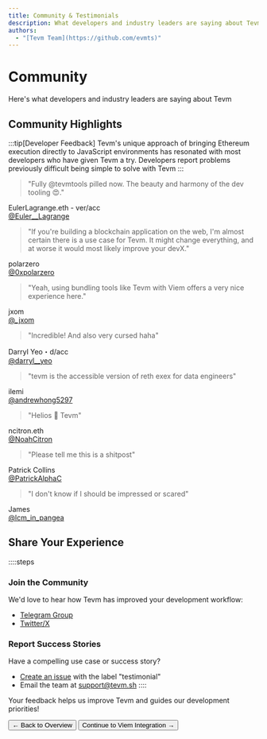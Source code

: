```yaml
---
title: Community & Testimonials
description: What developers and industry leaders are saying about Tevm Node
authors:
  - "[Tevm Team](https://github.com/evmts)"
---
```



# Community

Here's what developers and industry leaders are saying about Tevm

## Community Highlights

:::tip[Developer Feedback]
Tevm's unique approach of bringing Ethereum execution directly to JavaScript environments has resonated with most developers who have given Tevm a try.
Developers report problems previously difficult being simple to solve with Tevm
:::

<div style={{ 
  display: 'grid', 
  gridTemplateColumns: 'repeat(auto-fill, minmax(300px, 1fr))', 
  gap: '1.5rem', 
  margin: '2rem 0' 
}}>
  <div style={{ 
    border: '1px solid var(--vocs-color_border)', 
    borderRadius: 'var(--vocs-borderRadius_4)', 
    padding: '1.5rem',
    backgroundColor: 'var(--vocs-color_background2)'
  }}>
    <blockquote style={{ 
      margin: 0, 
      fontSize: 'var(--vocs-fontSize_16)',
      borderLeft: 'none',
      padding: 0
    }}>
      "Fully @tevmtools pilled now. The beauty and harmony of the dev tooling 😍."
    </blockquote>
    <div style={{ 
      marginTop: '1rem', 
      display: 'flex', 
      alignItems: 'center',
      gap: '0.5rem'
    }}>
      <div style={{ fontWeight: 'var(--vocs-fontWeight_medium)' }}>
        EulerLagrange.eth - ver/acc
      </div>
      <a href="https://twitter.com/Euler__Lagrange" style={{ fontSize: 'var(--vocs-fontSize_14)', color: 'var(--vocs-color_textAccent)' }}>
        @Euler__Lagrange
      </a>
    </div>
  </div>

<div
  style={{
    border: "1px solid var(--vocs-color_border)",
    borderRadius: "var(--vocs-borderRadius_4)",
    padding: "1.5rem",
    backgroundColor: "var(--vocs-color_background2)",
  }}
>
  <blockquote
    style={{
      margin: 0,
      fontSize: "var(--vocs-fontSize_16)",
      borderLeft: "none",
      padding: 0,
    }}
  >
    "If you're building a blockchain application on the web, I'm almost certain
    there is a use case for Tevm. It might change everything, and at worse it
    would most likely improve your devX."
  </blockquote>
  <div
    style={{
      marginTop: "1rem",
      display: "flex",
      alignItems: "center",
      gap: "0.5rem",
    }}
  >
    <div style={{ fontWeight: "var(--vocs-fontWeight_medium)" }}>polarzero</div>
    <a
      href="https://twitter.com/0xpolarzero"
      style={{
        fontSize: "var(--vocs-fontSize_14)",
        color: "var(--vocs-color_textAccent)",
      }}
    >
      @0xpolarzero
    </a>
  </div>
</div>

<div
  style={{
    border: "1px solid var(--vocs-color_border)",
    borderRadius: "var(--vocs-borderRadius_4)",
    padding: "1.5rem",
    backgroundColor: "var(--vocs-color_background2)",
  }}
>
  <blockquote
    style={{
      margin: 0,
      fontSize: "var(--vocs-fontSize_16)",
      borderLeft: "none",
      padding: 0,
    }}
  >
    "Yeah, using bundling tools like Tevm with Viem offers a very nice
    experience here."
  </blockquote>
  <div
    style={{
      marginTop: "1rem",
      display: "flex",
      alignItems: "center",
      gap: "0.5rem",
    }}
  >
    <div style={{ fontWeight: "var(--vocs-fontWeight_medium)" }}>jxom</div>
    <a
      href="https://twitter.com/_jxom"
      style={{
        fontSize: "var(--vocs-fontSize_14)",
        color: "var(--vocs-color_textAccent)",
      }}
    >
      @_jxom
    </a>
  </div>
</div>
<div
  style={{
    border: "1px solid var(--vocs-color_border)",
    borderRadius: "var(--vocs-borderRadius_4)",
    padding: "1.5rem",
    backgroundColor: "var(--vocs-color_background2)",
  }}
>
  <blockquote
    style={{
      margin: 0,
      fontSize: "var(--vocs-fontSize_16)",
      borderLeft: "none",
      padding: 0,
    }}
  >
    "Incredible! And also very cursed haha"
  </blockquote>
  <div
    style={{
      marginTop: "1rem",
      display: "flex",
      alignItems: "center",
      gap: "0.5rem",
    }}
  >
    <div style={{ fontWeight: "var(--vocs-fontWeight_medium)" }}>
      Darryl Yeo・d/acc
    </div>
    <a
      href="https://twitter.com/darryl__yeo"
      style={{
        fontSize: "var(--vocs-fontSize_14)",
        color: "var(--vocs-color_textAccent)",
      }}
    >
      @darryl__yeo
    </a>
  </div>
</div>

<div
  style={{
    border: "1px solid var(--vocs-color_border)",
    borderRadius: "var(--vocs-borderRadius_4)",
    padding: "1.5rem",
    backgroundColor: "var(--vocs-color_background2)",
  }}
>
  <blockquote
    style={{
      margin: 0,
      fontSize: "var(--vocs-fontSize_16)",
      borderLeft: "none",
      padding: 0,
    }}
  >
    "tevm is the accessible version of reth exex for data engineers"
  </blockquote>
  <div
    style={{
      marginTop: "1rem",
      display: "flex",
      alignItems: "center",
      gap: "0.5rem",
    }}
  >
    <div style={{ fontWeight: "var(--vocs-fontWeight_medium)" }}>ilemi</div>
    <a
      href="https://twitter.com/andrewhong5297"
      style={{
        fontSize: "var(--vocs-fontSize_14)",
        color: "var(--vocs-color_textAccent)",
      }}
    >
      @andrewhong5297
    </a>
  </div>
</div>

<div
  style={{
    border: "1px solid var(--vocs-color_border)",
    borderRadius: "var(--vocs-borderRadius_4)",
    padding: "1.5rem",
    backgroundColor: "var(--vocs-color_background2)",
  }}
>
  <blockquote
    style={{
      margin: 0,
      fontSize: "var(--vocs-fontSize_16)",
      borderLeft: "none",
      padding: 0,
    }}
  >
    "Helios 🤝 Tevm"
  </blockquote>
  <div
    style={{
      marginTop: "1rem",
      display: "flex",
      alignItems: "center",
      gap: "0.5rem",
    }}
  >
    <div style={{ fontWeight: "var(--vocs-fontWeight_medium)" }}>
      ncitron.eth
    </div>
    <a
      href="https://twitter.com/NoahCitron"
      style={{
        fontSize: "var(--vocs-fontSize_14)",
        color: "var(--vocs-color_textAccent)",
      }}
    >
      @NoahCitron
    </a>
  </div>
</div>

<div
  style={{
    border: "1px solid var(--vocs-color_border)",
    borderRadius: "var(--vocs-borderRadius_4)",
    padding: "1.5rem",
    backgroundColor: "var(--vocs-color_background2)",
  }}
>
  <blockquote
    style={{
      margin: 0,
      fontSize: "var(--vocs-fontSize_16)",
      borderLeft: "none",
      padding: 0,
    }}
  >
    "Please tell me this is a shitpost"
  </blockquote>
  <div
    style={{
      marginTop: "1rem",
      display: "flex",
      alignItems: "center",
      gap: "0.5rem",
    }}
  >
    <div style={{ fontWeight: "var(--vocs-fontWeight_medium)" }}>
      Patrick Collins
    </div>
    <a
      href="https://twitter.com/PatrickAlphaC"
      style={{
        fontSize: "var(--vocs-fontSize_14)",
        color: "var(--vocs-color_textAccent)",
      }}
    >
      @PatrickAlphaC
    </a>
  </div>
</div>

  <div style={{ 
    border: '1px solid var(--vocs-color_border)', 
    borderRadius: 'var(--vocs-borderRadius_4)', 
    padding: '1.5rem',
    backgroundColor: 'var(--vocs-color_background2)'
  }}>
    <blockquote style={{ 
      margin: 0, 
      fontSize: 'var(--vocs-fontSize_16)',
      borderLeft: 'none',
      padding: 0
    }}>
      "I don't know if I should be impressed or scared"
    </blockquote>
    <div style={{ 
      marginTop: '1rem', 
      display: 'flex', 
      alignItems: 'center',
      gap: '0.5rem'
    }}>
      <div style={{ fontWeight: 'var(--vocs-fontWeight_medium)' }}>
        James
      </div>
      <a href="https://twitter.com/lcm_in_pangea" style={{ fontSize: 'var(--vocs-fontSize_14)', color: 'var(--vocs-color_textAccent)' }}>
        @lcm_in_pangea
      </a>
    </div>
  </div>
</div>

## Share Your Experience

::::steps

### Join the Community

We'd love to hear how Tevm has improved your development workflow:

- [Telegram Group](https://t.me/+ANThR9bHDLAwMjUx)
- [Twitter/X](https://twitter.com/tevmtools)

### Report Success Stories

Have a compelling use case or success story?

- [Create an issue](https://github.com/evmts/tevm-monorepo/issues/new?labels=testimonial&template=testimonial.md) with the label "testimonial"
- Email the team at support@tevm.sh
  ::::

Your feedback helps us improve Tevm and guides our development priorities!

<div style={{ display: "flex", gap: "1rem", marginTop: "2rem" }}>
  <Button href="./overview" variant="accent">
    ← Back to Overview
  </Button>
  <Button href="./viem">Continue to Viem Integration →</Button>
</div>